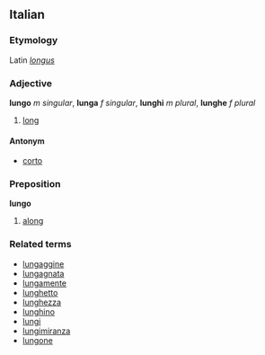 ==Italian==
===Etymology===
Latin ''[[longus]]''
===Adjective===
'''lungo''' ''m singular'', '''lunga''' ''f singular'', '''lunghi''' ''m plural'', '''lunghe''' ''f plural''

# [[long]]

====Antonym====
*[[corto]]

===Preposition===
'''lungo'''

# [[along]]

===Related terms===
*[[lungaggine]]
*[[lungagnata]]
*[[lungamente]]
*[[lunghetto]]
*[[lunghezza]]
*[[lunghino]]
*[[lungi]]
*[[lungimiranza]]
*[[lungone]]